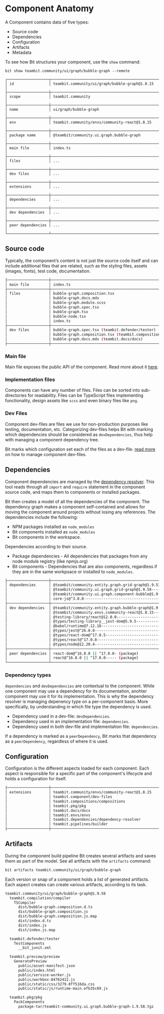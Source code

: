 
# Component Anatomy

A Component contains data of five types:

- Source code
- Dependencies
- Configuration
- Artifacts
- Metadata

To see how Bit structures your component, use the `show` command:

```
bit show teambit.community/ui/graph/bubble-graph --remote
```

```
┌───────────────────┬──────────────────────────────────────────────────────────────────┐
│ id                │ teambit.community/ui/graph/bubble-graph@1.8.15                   │
├───────────────────┼──────────────────────────────────────────────────────────────────┤
│ scope             │ teambit.community                                                │
├───────────────────┼──────────────────────────────────────────────────────────────────┤
│ name              │ ui/graph/bubble-graph                                            │
├───────────────────┼──────────────────────────────────────────────────────────────────┤
│ env               │ teambit.community/envs/community-react@1.8.15                    │
├───────────────────┼──────────────────────────────────────────────────────────────────┤
│ package name      │ @teambit/community.ui.graph.bubble-graph                         │
├───────────────────┼──────────────────────────────────────────────────────────────────┤
│ main file         │ index.ts                                                         │
├───────────────────┼──────────────────────────────────────────────────────────────────┤
│ files             │ ...                                                              │
├───────────────────┼──────────────────────────────────────────────────────────────────┤
│ dev files         │ ...                                                              │
├───────────────────┼──────────────────────────────────────────────────────────────────┤
│ extensions        │ ...                                                              │
├───────────────────┼──────────────────────────────────────────────────────────────────┤
│ dependencies      │ ...                                                              │
├───────────────────┼──────────────────────────────────────────────────────────────────┤
│ dev dependencies  │ ...                                                              │
├───────────────────┼──────────────────────────────────────────────────────────────────┤
│ peer dependencies │ ...                                                              │
└───────────────────┴──────────────────────────────────────────────────────────────────┘
```

## Source code

Typically, the component’s content is not just the source code itself and can include additional files that are related, such as the styling files, assets (images, fonts), test code, documentation.

```bash
├───────────────────┼──────────────────────────────────────────────────────────────────┤
│ main file         │ index.ts                                                         │
├───────────────────┼──────────────────────────────────────────────────────────────────┤
│ files             │ bubble-graph.composition.tsx                                     │
│                   │ bubble-graph.docs.mdx                                            │
│                   │ bubble-graph.module.scss                                         │
│                   │ bubble-graph.spec.tsx                                            │
│                   │ bubble-graph.tsx                                                 │
│                   │ bubble-node.tsx                                                  │
│                   │ index.ts                                                         │
├───────────────────┼──────────────────────────────────────────────────────────────────┤
│ dev files         │ bubble-graph.spec.tsx (teambit.defender/tester)                  │
│                   │ bubble-graph.composition.tsx (teambit.compositions/compositions) │
│                   │ bubble-graph.docs.mdx (teambit.docs/docs)                        │
├───────────────────┼──────────────────────────────────────────────────────────────────┤
```

### Main file

Main file exposes the public API of the component. Read more about it [here](/docs/components/component-main-file).

### Implementation files

Components can have any number of files. Files can be sorted into sub-directories for readability. Files can be TypeScript files implementing functionality, design assets like `scss` and even binary files like `png`.

### Dev Files

Component dev-files are files we use for non-production purposes like testing, documentation, etc. Categorizing dev-files helps Bit with marking which dependencies should be considered as `devDependencies`, thus help with managing a component dependency tree.  

Bit marks which configuration set each of the files as a dev-file. [read more](docs/components/dev-files) on how to manage component dev-files.

## Dependencies

Component dependencies are managed by the [dependency resolver](https://bit.dev/docs/dependencies/dependencies-overview). This tool reads through all `import` and `require` statement in the component source code, and maps them to components or installed packages.

Bit then creates a model of all the dependencies of the component. The dependency graph makes a component self-contained and allows for moving the component around projects without losing any references.
The dependencies include the following:

- NPM packages installed as `node_modules`
- Bit components installed as `node_modules`
- Bit components in the workspace.

Dependencies according to their source.

- Package dependencies - All dependencies that packages from any node module registry (like npmjs.org)
- Bit components - Dependencies that are also components, regardless if they are in the same workpsace or installed to `node_modules`.

```bash
├───────────────────┼──────────────────────────────────────────────────────────────────┤
│ dependencies      │ @teambit/community.entity.graph.grid-graph@1.9.53--- (component) │
│                   │ @teambit/community.ui.graph.grid-graph@1.9.58------- (component) │
│                   │ @teambit/community.ui.graph.component-bubble@1.9.58- (component) │
│                   │ core-js@^3.0.0-------------------------------------- (package)   │
├───────────────────┼──────────────────────────────────────────────────────────────────┤
│ dev dependencies  │ @teambit/community.entity.graph.bubble-graph@1.9.54- (component) │
│                   │ @teambit/community.envs.community-react@1.8.15------ (component) │
│                   │ @testing-library/react@12.0.0----------------------- (package)   │
│                   │ @types/testing-library__jest-dom@5.9.5-------------- (package)   │
│                   │ @babel/runtime@7.12.18------------------------------ (package)   │
│                   │ @types/jest@^26.0.0--------------------------------- (package)   │
│                   │ @types/react-dom@^17.0.5---------------------------- (package)   │
│                   │ @types/react@^17.0.8-------------------------------- (package)   │
│                   │ @types/node@12.20.4--------------------------------- (package)   │
├───────────────────┼──────────────────────────────────────────────────────────────────┤
│ peer dependencies │ react-dom@^16.8.0 || ^17.0.0- (package)                          │
│                   │ react@^16.8.0 || ^17.0.0----- (package)                          │
└───────────────────┴──────────────────────────────────────────────────────────────────┘
```

### Dependency types

`dependencies` and `devDependencies` are contextual to the component. While one component may use a dependency for its documentation, anohter component may use it for its implementation. This is why the dependency resolver is managing depenency type on a per-component basis. More specifically, by understanding in which file type the dependency is used.

- Dependency used in a dev-file: `devDependencies`.
- Dependency used in an implementation file: `dependencies`.
- Dependency used in both dev-file and implementation file: `dependencies`.

If a dependency is marked as a `peerDependency`, Bit marks that dependency as a `peerDependency`, regardless of where it is used.

## Configuration

Configuration is the different aspects loaded for each component. Each aspect is responsible for a specific part of the component's lifecycle and holds a configuration for itself.

```bash
├───────────────────┼──────────────────────────────────────────────────────────────────┤
│ extensions        │ teambit.community/envs/community-react@1.8.15                    │
│                   │ teambit.component/dev-files                                      │
│                   │ teambit.compositions/compositions                                │
│                   │ teambit.pkg/pkg                                                  │
│                   │ teambit.docs/docs                                                │
│                   │ teambit.envs/envs                                                │
│                   │ teambit.dependencies/dependency-resolver                         │
│                   │ teambit.pipelines/builder                                        │
├───────────────────┼──────────────────────────────────────────────────────────────────┤
```

## Artifacts

During the component build pipeline Bit creates several artifacts and saves them as part of the model. See all artifacts with the `artifacts` command:

```bash
bit artifacts teambit.community/ui/graph/bubble-graph
```

Each version or snap of a component holds a list of generated artifacts. Each aspect creates can create various artifacts, according to its task.

```bash
teambit.community/ui/graph/bubble-graph@1.9.58
  teambit.compilation/compiler
    TSCompiler
      dist/bubble-graph.composition.d.ts
      dist/bubble-graph.composition.js
      dist/bubble-graph.composition.js.map
      dist/index.d.ts
      dist/index.js
      dist/index.js.map

  teambit.defender/tester
    TestComponents
      __bit_junit.xml

  teambit.preview/preview
    GeneratePreview
      public/asset-manifest.json
      public/index.html
      public/service-worker.js
      public/workbox-84762412.js
      public/static/css/3279.8ff516da.css
      public/static/js/runtime-main.efb35c69.js

  teambit.pkg/pkg
    PackComponents
      package-tar/teambit-community.ui.graph.bubble-graph-1.9.58.tgz
```
